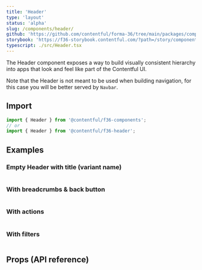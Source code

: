 ```yaml
---
title: 'Header'
type: 'layout'
status: 'alpha'
slug: /components/header/
github: 'https://github.com/contentful/forma-36/tree/main/packages/components/header'
storybook: 'https://f36-storybook.contentful.com/?path=/story/components-header--default'
typescript: ./src/Header.tsx
---
```


The Header component exposes a way to build visually consistent hierarchy into apps that look and feel like part of the Contentful UI.

Note that the Header is not meant to be used when building navigation, for this case you will be better served by `Navbar`.

## Import

```jsx static=true
import { Header } from '@contentful/f36-components';
// or
import { Header } from '@contentful/f36-header';
```

## Examples

### Empty Header with title (variant name)

```jsx file=./examples/WithTitle.tsx

```

### With breadcrumbs & back button

```jsx file=./examples/WithBreadcrumbs.tsx

```

### With actions

```jsx file=./examples/WithActions.tsx

```

### With filters

```jsx file=./examples/WithFilters.tsx

```

## Props (API reference)

<PropsTable of="Header" />
